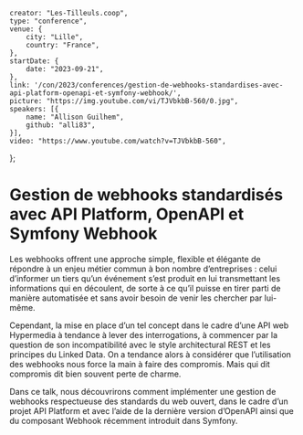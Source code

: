     creator: "Les-Tilleuls.coop",
    type: "conference",
    venue: {
        city: "Lille",
        country: "France",
    },
    startDate: {
        date: "2023-09-21",
    },
    link: '/con/2023/conferences/gestion-de-webhooks-standardises-avec-api-platform-openapi-et-symfony-webhook/',
    picture: "https://img.youtube.com/vi/TJVbkbB-560/0.jpg",
    speakers: [{
        name: "Allison Guilhem",
        github: "alli83",
    }],
    video: "https://www.youtube.com/watch?v=TJVbkbB-560",
};

# Gestion de webhooks standardisés avec API Platform, OpenAPI et Symfony Webhook

Les webhooks offrent une approche simple, flexible et élégante de répondre à un enjeu métier commun à bon nombre d’entreprises : celui d’informer un tiers qu’un événement s’est produit en lui transmettant les informations qui en découlent, de sorte à ce qu’il puisse en tirer parti de manière automatisée et sans avoir besoin de venir les chercher par lui-même.

Cependant, la mise en place d’un tel concept dans le cadre d’une API web Hypermedia à tendance à lever des interrogations, à commencer par la question de son incompatibilité avec le style architectural REST et les principes du Linked Data. On a tendance alors à considérer que l’utilisation des webhooks nous force la main à faire des compromis. Mais qui dit compromis dit bien souvent perte de charme.

Dans ce talk, nous découvrirons comment implémenter une gestion de webhooks respectueuse des standards du web ouvert, dans le cadre d’un projet API Platform et avec l’aide de la dernière version d’OpenAPI ainsi que du composant Webhook récemment introduit dans Symfony.